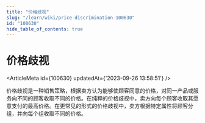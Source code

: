 ```yaml
---
title: "价格歧视"
slug: "/learn/wiki/price-discrimination-100630"
id: "100630"
hide_table_of_contents: true
---
```



# 价格歧视

<ArticleMeta id={100630} updatedAt={'2023-09-26 13:58:51'} />
<div className='border-solid border-b border-t-0 my-4 border-[var(--ifm-color-gray-300)]' />

价格歧视是一种销售策略，根据卖方认为能够使顾客同意的价格，对同一产品或服务向不同的顾客收取不同的价格。在纯粹的价格歧视中，卖方向每个顾客收取其愿意支付的最高价格。在更常见的形式的价格歧视中，卖方根据特定属性将顾客分组，并向每个组收取不同的价格。

